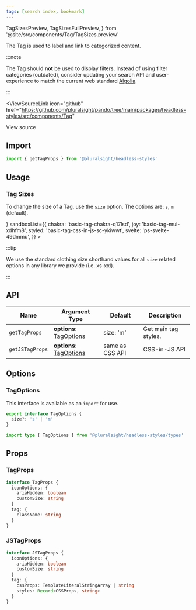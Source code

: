 ```yaml
---
tags: [search index, bookmark]
---
```


  TagSizesPreview,
  TagSizesFullPreview,
} from '@site/src/components/Tag/TagSizes.preview'

The Tag is used to label and link to categorized content.

:::note

The Tag should **not** be used to display filters.
Instead of using filter categories (outdated), consider updating your search API and user-experience to match the current web standard [Algolia](https://www.algolia.com/).

:::

<ViewSourceLink
  icon="github"
  href="https://github.com/pluralsight/pando/tree/main/packages/headless-styles/src/components/Tag"
>
  View source
</ViewSourceLink>

## Import

```javascript
import { getTagProps } from '@pluralsight/headless-styles'
```

## Usage

### Tag Sizes

To change the size of a Tag, use the `size` option. The options are: `s`, `m` (default).

<TagSizes />
<LiveExampleTabs
  fullCode={<TagSizesFullPreview />}
  sandboxList={{
    chakra: 'basic-tag-chakra-q17lsd',
    joy: 'basic-tag-mui-xdhfm8',
    styled: 'basic-tag-css-in-js-sc-ykiwwt',
    svelte: 'ps-svelte-49dmmu',
  }}
>
  <TagSizesPreview />
</LiveExampleTabs>

:::tip

We use the standard clothing size shorthand values for all `size` related options in any library we provide (i.e. xs-xxl).

:::

## API

| Name            | Argument Type                          | Default         | Description          |
| --------------- | -------------------------------------- | --------------- | -------------------- |
| `getTagProps`   | **options**: [TagOptions](#tagoptions) | size: 'm'       | Get main tag styles. |
| `getJSTagProps` | **options**: [TagOptions](#tagoptions) | same as CSS API | CSS-in-JS API        |

## Options

### TagOptions

This interface is available as an `import` for use.

```typescript
export interface TagOptions {
  size?: 's' | 'm'
}
```

```typescript title="Import example"
import type { TagOptions } from '@pluralsight/headless-styles/types'
```

## Props

### TagProps

```typescript
interface TagProps {
  iconOptions: {
    ariaHidden: boolean
    customSize: string
  }
  tag: {
    className: string
  }
}
```

### JSTagProps

```typescript
interface JSTagProps {
  iconOptions: {
    ariaHidden: boolean
    customSize: string
  }
  tag: {
    cssProps: TemplateLiteralStringArray | string
    styles: Record<CSSProps, string>
  }
}
```
